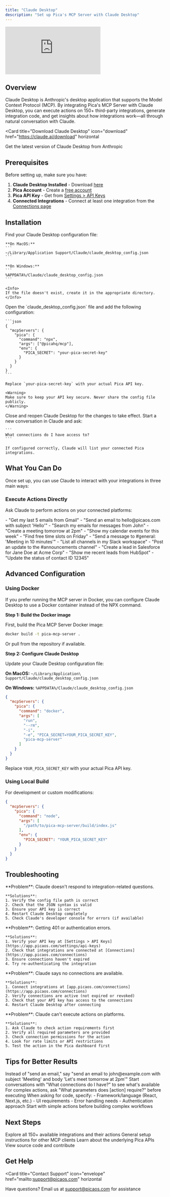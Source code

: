 ```yaml
---
title: "Claude Desktop"
description: "Set up Pica's MCP Server with Claude Desktop"
---
```


<Frame caption="Watch this quick demo to see Pica's MCP Server in action with Claude Desktop">
  <iframe
    className="w-full aspect-video rounded-xl"
    src="https://www.youtube.com/embed/yc0x7GokM2k"
    title="Pica MCP Server with Claude Desktop"
    frameBorder="0"
    allow="accelerometer; autoplay; clipboard-write; encrypted-media; gyroscope; picture-in-picture"
    allowFullScreen
  ></iframe>
</Frame>

## Overview

Claude Desktop is Anthropic's desktop application that supports the Model Context Protocol (MCP). By integrating Pica's MCP Server with Claude Desktop, you can execute actions on 150+ third-party integrations, generate integration code, and get insights about how integrations work—all through natural conversation with Claude.

<Card
  title="Download Claude Desktop"
  icon="download"
  href="https://claude.ai/download"
  horizontal
>
  Get the latest version of Claude Desktop from Anthropic
</Card>

## Prerequisites

Before setting up, make sure you have:

1. **Claude Desktop Installed** - Download [here](https://claude.ai/download)
2. **Pica Account** - Create a [free account](https://app.picaos.com)
3. **Pica API Key** - Get from [Settings > API Keys](https://app.picaos.com/settings/api-keys)
4. **Connected Integrations** - Connect at least one integration from the [Connections page](https://app.picaos.com/connections)

## Installation

<Steps>
  <Step title="Locate the Claude Desktop config file">
    Find your Claude Desktop configuration file:
    
    **On MacOS:**
    ```
    ~/Library/Application Support/Claude/claude_desktop_config.json
    ```
    
    **On Windows:**
    ```
    %APPDATA%/Claude/claude_desktop_config.json
    ```
    
    <Info>
    If the file doesn't exist, create it in the appropriate directory.
    </Info>
  </Step>
  
  <Step title="Add Pica MCP Server configuration">
    Open the `claude_desktop_config.json` file and add the following configuration:
    
    ```json
    {
      "mcpServers": {
        "pica": {
          "command": "npx",
          "args": ["@picahq/mcp"],
          "env": {
            "PICA_SECRET": "your-pica-secret-key"
          }
        }
      }
    }
    ```
    
    Replace `your-pica-secret-key` with your actual Pica API key.
    
    <Warning>
    Make sure to keep your API key secure. Never share the config file publicly.
    </Warning>
  </Step>
  
  <Step title="Restart Claude Desktop">
    Close and reopen Claude Desktop for the changes to take effect.
  </Step>
  
  <Step title="Verify the installation">
    Start a new conversation in Claude and ask:
    
    ```
    What connections do I have access to?
    ```
    
    If configured correctly, Claude will list your connected Pica integrations.
  </Step>
</Steps>

## What You Can Do

Once set up, you can use Claude to interact with your integrations in three main ways:

### Execute Actions Directly

Ask Claude to perform actions on your connected platforms:

<CardGroup cols={2}>
  <Card icon="envelope" title="Email Management">
    - "Get my last 5 emails from Gmail"
    - "Send an email to hello@picaos.com with subject 'Hello'"
    - "Search my emails for messages from John"
  </Card>
  
  <Card icon="calendar" title="Calendar Operations">
    - "Create a meeting tomorrow at 2pm"
    - "Show my calendar events for this week"
    - "Find free time slots on Friday"
  </Card>
  
  <Card icon="slack" title="Slack Communication">
    - "Send a message to #general: 'Meeting in 10 minutes'"
    - "List all channels in my Slack workspace"
    - "Post an update to the #announcements channel"
  </Card>
  
  <Card icon="users" title="CRM Management">
    - "Create a lead in Salesforce for Jane Doe at Acme Corp"
    - "Show me recent leads from HubSpot"
    - "Update the status of contact ID 12345"
  </Card>
</CardGroup>

## Advanced Configuration

### Using Docker

If you prefer running the MCP server in Docker, you can configure Claude Desktop to use a Docker container instead of the NPX command.

**Step 1: Build the Docker image**

First, build the Pica MCP Server Docker image:

```bash
docker build -t pica-mcp-server .
```

Or pull from the repository if available.

**Step 2: Configure Claude Desktop**

Update your Claude Desktop configuration file:

**On MacOS:** `~/Library/Application\ Support/Claude/claude_desktop_config.json`

**On Windows:** `%APPDATA%/Claude/claude_desktop_config.json`

```json
{
  "mcpServers": {
    "pica": {
      "command": "docker",
      "args": [
        "run",
        "--rm",
        "-i",
        "-e", "PICA_SECRET=YOUR_PICA_SECRET_KEY",
        "pica-mcp-server"
      ]
    }
  }
}
```

Replace `YOUR_PICA_SECRET_KEY` with your actual Pica API key.

### Using Local Build

For development or custom modifications:

```json
{
  "mcpServers": {
    "pica": {
      "command": "node",
      "args": [
        "/path/to/pica-mcp-server/build/index.js"
      ],
      "env": {
        "PICA_SECRET": "YOUR_PICA_SECRET_KEY"
      }
    }
  }
}
```

## Troubleshooting

<AccordionGroup>
  <Accordion title="Claude doesn't see the MCP server" icon="circle-exclamation">
    **Problem**: Claude doesn't respond to integration-related questions.
    
    **Solutions**:
    1. Verify the config file path is correct
    2. Check that the JSON syntax is valid
    3. Ensure your API key is correct
    4. Restart Claude Desktop completely
    5. Check Claude's developer console for errors (if available)
  </Accordion>
  
  <Accordion title="Authentication errors" icon="key">
    **Problem**: Getting 401 or authentication errors.
    
    **Solutions**:
    1. Verify your API key at [Settings > API Keys](https://app.picaos.com/settings/api-keys)
    2. Check that integrations are connected at [Connections](https://app.picaos.com/connections)
    3. Ensure connections haven't expired
    4. Try re-authenticating the integration
  </Accordion>
  
  <Accordion title="No connections found" icon="plug">
    **Problem**: Claude says no connections are available.
    
    **Solutions**:
    1. Connect integrations at [app.picaos.com/connections](https://app.picaos.com/connections)
    2. Verify connections are active (not expired or revoked)
    3. Check that your API key has access to the connections
    4. Restart Claude Desktop after connecting
  </Accordion>
  
  <Accordion title="Actions fail to execute" icon="triangle-exclamation">
    **Problem**: Claude can't execute actions on platforms.
    
    **Solutions**:
    1. Ask Claude to check action requirements first
    2. Verify all required parameters are provided
    3. Check connection permissions for the action
    4. Look for rate limits or API restrictions
    5. Test the action in the Pica dashboard first
  </Accordion>
</AccordionGroup>

## Tips for Better Results

<AccordionGroup>
  <Accordion title="Be specific with requests" icon="bullseye">
    Instead of "send an email," say "send an email to john@example.com with subject 'Meeting' and body 'Let's meet tomorrow at 2pm'"
  </Accordion>
  
  <Accordion title="Check connections first" icon="plug">
    Start conversations with "What connections do I have?" to see what's available
  </Accordion>
  
  <Accordion title="Ask for knowledge before executing" icon="book">
    For complex actions, ask "What parameters does [action] require?" before executing
  </Accordion>
  
  <Accordion title="Provide context for code generation" icon="code">
    When asking for code, specify:
    - Framework/language (React, Next.js, etc.)
    - UI requirements
    - Error handling needs
    - Authentication approach
  </Accordion>
  
  <Accordion title="Test incrementally" icon="vial">
    Start with simple actions before building complex workflows
  </Accordion>
</AccordionGroup>

## Next Steps

<CardGroup cols={2}>
  <Card
    title="Browse Integrations"
    icon="grid"
    href="https://app.picaos.com/tools"
  >
    Explore all 150+ available integrations and their actions
  </Card>
  <Card
    title="Setup Guide"
    icon="gear"
    href="/mcp-server/setup"
  >
    General setup instructions for other MCP clients
  </Card>
  <Card
    title="API Reference"
    icon="book"
    href="/api-reference/introduction"
  >
    Learn about the underlying Pica APIs
  </Card>
  <Card
    title="GitHub Repository"
    icon="github"
    href="https://github.com/picahq/mcp"
  >
    View source code and contribute
  </Card>
</CardGroup>

## Get Help

<Card
  title="Contact Support"
  icon="envelope"
  href="mailto:support@picaos.com"
  horizontal
>
  Have questions? Email us at support@picaos.com for assistance
</Card>

